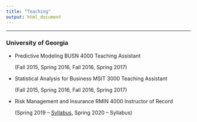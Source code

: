 ```yaml
---
title: "Teaching"
output: html_document
---
```

**************
### University of Georgia

- Predictive Modeling BUSN 4000 Teaching Assistant

    (Fall 2015, Spring 2016, Fall 2016, Spring 2017)

- Statistical Analysis for Business MSIT 3000 Teaching Assistant 
  
    (Fall 2015, Spring 2016, Fall 2016, Spring 2017)
    
- Risk Management and Insurance RMIN 4000 Instructor of Record

    (Spring 2019 -- [Syllabus](https://drive.google.com/file/d/1J2mYaTuITbFIBi3Zjeq5KfuJ5GHRBVCp/view?usp=sharing), Spring 2020 -- Syllabus)


